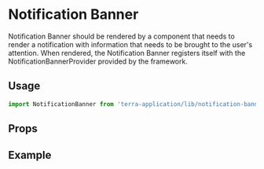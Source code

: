
# Notification Banner

Notification Banner should be rendered by a component that needs to render a notification with information that needs to be brought to the user's attention. When rendered, the Notification Banner registers itself with the NotificationBannerProvider provided by the framework.

## Usage

```jsx
import NotificationBanner from 'terra-application/lib/notification-banner';
```

## Props

<PropsTable />

## Example

<NotificationBannerExample />

